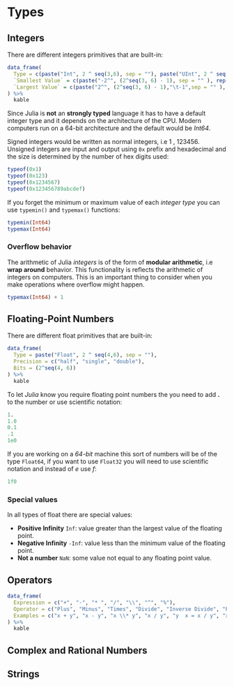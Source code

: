 # Types

## Integers

There are different integers primitives that are built-in:

```r
data_frame(
  Type = c(paste("Int", 2 ^ seq(3,6), sep = ""), paste("UInt", 2 ^ seq(3,6), sep = "")),
  `Smallest Value` = c(paste("-2^", (2^seq(3, 6) - 1), sep = "" ), rep(0,4)),
  `Largest Value` = c(paste("2^", (2^seq(3, 6) - 1),"\t-1",sep = "" ), paste("2^", (2^seq(3, 6)),"\t-1",sep = "" ))
) %>% 
  kable
```

Since Julia is **not** an **strongly typed** language it has to have a default integer type and it depends on the architecture of the CPU. Modern computers run on a 64-bit architecture and the default would be *Int64*.

Signed integers would be written as normal integers, i.e $1$ , $123456$. Unsigned integers are input and output using `0x` prefix and hexadecimal and the size is determined by the number of hex digits used:

```julia
typeof(0x1)
typeof(0x123)
typeof(0x1234567)
typeof(0x123456789abcdef)
```

If you forget the minimum or maximum value of each *integer type* you can use `typemin()` and `typemax()` functions:

```julia
typemin(Int64)
typemax(Int64)
```

### Overflow behavior

The arithmetic of Julia *integers* is of the form of **modular arithmetic**, i.e **wrap around** behavior. This functionality is reflects the arithmetic of integers on computers. This is an important thing to consider when you make operations where overflow might happen. 

```julia
typemax(Int64) + 1
```

## Floating-Point Numbers

There are different float primitives that are built-in:

```r
data_frame(
  Type = paste("Float", 2 ^ seq(4,6), sep = ""),
  Precision = c("half", "single", "double"),
  Bits = (2^seq(4, 6))
) %>% 
  kable
```

To let *Julia* know you require floating point numbers the you need to add **.** to the number or use scientific notation:

```julia
1.
1.0
0.1
.1
1e0
```

If you are working on a *64-bit* machine this sort of numbers will be of the type `Float64`, if you want to use `Float32` you will need to use scientific notation and instead of *e* use *f*:

```julia
1f0
```

### Special values

In all types of float there are special values:

- **Positive Infinity** `Inf`: value greater than the largest value of the floating point.
- **Negative Infinity** `-Inf`: value less than the minimum value of the floating point.
- **Not a number** `NaN`: some value not equal to any floating point value.

## Operators

```r
data_frame(
  Expression = c("+", "-", "* ", "/", "\\", "^", "%"),
  Operator = c("Plus", "Minus", "Times", "Divide", "Inverse Divide", "Power", "Remainder"),
  Examples = c("x + y", "x - y", "x \\* y", "x / y", "y  x = x / y", "x ^ y", "x % y")
) %>% 
  kable
```


## Complex and Rational Numbers

## Strings

